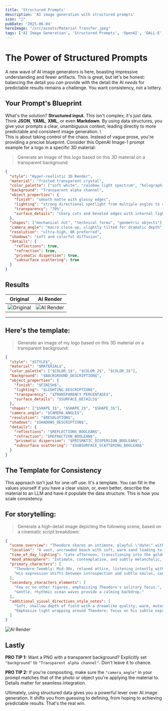 ```yaml
---
title: 'Structured Prompts'
description: 'AI image generation with structured prompts'
icon: "🎨"
pubDate: '2025-06-04'
heroImage: "/src/assets/Material Transfer.jpeg"
tags: ['AI Image Generation', 'Structured Prompts', 'OpenAI', 'DALL-E', 'Midjourney', 'Stable Diffusion']
---
```


# The Power of Structured Prompts

A new wave of AI image generators is here, boasting impressive understanding and fewer artifacts. This is great, but let's be honest: balancing the detail you *can* provide with the detail the AI *needs* for predictable results remains a challenge. You want consistency, not a lottery.

## Your Prompt's Blueprint
What's the solution? **Structured input.** This isn't complex; it's just data. \
Think **JSON**, **YAML**, **XML**, or even **Markdown**. By using data structures, you give your prompts a clear, unambiguous context, leading directly to more predictable and consistent image generation. \ \
This is about taking control of the chaos. Instead of vague prose, you're providing a precise blueprint.
Consider this OpenAI Image-1 prompt example for a logo in a specific 3D material:

> Generate an image of this logo based on this 3D material on a transparent background:
```json
{
  "style": "Hyper-realistic 3D Render",
  "material": "frosted transparent crystal",
  "color_palette": ["soft white", "rainbow light spectrum", "holographic highlights"],
  "background": "Transparent alpha channel",
  "object_properties": {
    "finish": "smooth matte with glossy edges",
    "lighting": "strong directional spotlight from multiple angles to create prism effects",
    "transparency": "70%",
    "surface_details": "sharp cuts and beveled edges with internal light scattering"
  },
  "shapes": ["mechanical nut", "technical forms", "geometric objects"],
  "camera_angle": "macro close-up, slightly tilted for dramatic depth",
  "resolution": "ultra-high, 8K preferred",
  "shadows": "soft and colorful diffusion",
  "details": {
    "reflections": true,
    "refraction": true,
    "prismatic dispersion": true,
    "subsurface scattering": true
  }
}
```

## Results

| Original | AI Render |
| --- | --- |
| ![Original](../../assets/coffehug_logo.png) | ![AI Render](../../assets/coffehug_logo_3d.png) |

---
## Here's the template:
> Generate an image of my logo based on this 3D material on a transparent background:

```json
{
  "style": "$STYLE$",
  "material": "$MATERIAL$",
  "color_palette": ["$COLOR_1$", "$COLOR_2$", "$COLOR_3$"],
  "background": "$BACKGROUND_DESCRIPTION$",
  "object_properties": {
    "finish": "$FINISH$",
    "lighting": "$LIGHTING_DESCRIPTION$",
    "transparency": "$TRANSPARENCY_PERCENTAGE$",
    "surface_details": "$SURFACE_DETAILS$"
  },
  "shapes": ["$SHAPE_1$", "$SHAPE_2$", "$SHAPE_3$"],
  "camera_angle": "$CAMERA_ANGLE$",
  "resolution": "$RESOLUTION$",
  "shadows": "$SHADOWS_DESCRIPTION$",
  "details": {
    "reflections": "$REFLECTIONS_BOOLEAN$",
    "refraction": "$REFRACTION_BOOLEAN$",
    "prismatic dispersion": "$PRISMATIC_DISPERSION_BOOLEAN$",
    "subsurface scattering": "$SUBSURFACE_SCATTERING_BOOLEAN$"
  }
}
```

## The Template for Consistency
This approach isn't just for one-off use. It's a template. You can fill in the values yourself if you have a clear vision, or, even better, describe the material to an LLM and have *it* populate the data structure. This is how you scale consistency.

## For storytelling:
> Generate a high-detail image depicting the following scene, based on a cinematic script breakdown:

```json
{
  "scene_overview": "Theodore shares an intimate, playful \"date\" with Samantha on a serene beach. It captures their unique, surreal connection amidst natural beauty.",
  "location": "A vast, uncrowded beach with soft, warm sand leading to a calm ocean. The distant horizon is hazy, blurring sea and sky into an expansive, ethereal backdrop.",
  "time_of_day_lighting": "Late afternoon, transitioning into the golden hour. Lighting is soft, diffused, and incredibly warm, casting long, gentle shadows.",
  "mood_atmosphere": "Intimate, contemplative, and subtly melancholic, yet quietly joyful. A pervasive sense of peaceful isolation and fragile beauty.",
  "primary_characters": [
    "Theodore Twombly: Mid-30s, relaxed attire, listening intently with an earpiece.",
    "His expression shifts between introspection and subtle smiles, conveying deep absorption."
  ],
  "secondary_characters_elements": [
    "Few or no other figures, emphasizing Theodore's solitary focus.",
    "Gentle, rhythmic ocean waves provide a calming backdrop."
  ],
  "additional_visual_directives_style_notes": [
    "Soft, shallow depth of field with a dreamlike quality; warm, muted color palette.",
    "Emphasize light wrapping around Theodore; focus on his subtle expressions."
  ]
}
```

![AI Render](../../assets/Her_photo.jpeg)


## Lastly

**PRO TIP 1:** Want a PNG with a transparent background? Explicitly set `"background"` to `"Transparent alpha channel"`. Don't leave it to chance.

**PRO TIP 2:** If you're compositing, make sure the `"camera_angle"` in your prompt matches that of the photo or object you're applying the material to. Details matter for seamless integration.

Ultimately, using structured data gives you a powerful lever over AI image generation. It shifts you from guessing to defining, from hoping to achieving predictable results. That's the real win.